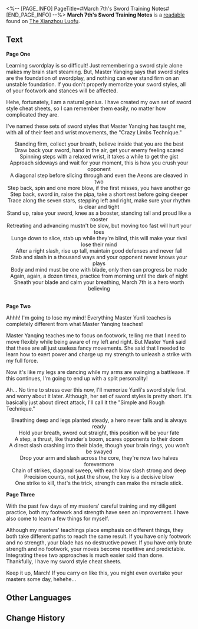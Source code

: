 <%-- [PAGE_INFO]
PageTitle=#March 7th's Sword Training Notes#
[END_PAGE_INFO] --%>
{{Readable Infobox
|id           = 386
|partIds      = 190681
|title        = 
|image        = Item Xianzhou Parchment.png
|world        = The Xianzhou Luofu
|parts        = 1
|author       = <!--to be added-->
|description  = March 7th's cheat sheets since she started her sword training.
|part1        = March 7th's Sword Training Notes
|source1      = {{cx|Source missing}}
|characters   = 
|factions     = 
}}
'''March 7th's Sword Training Notes''' is a [[readable]] found on [[The Xianzhou Luofu]].
<!--
==Location==
{{Map Embed|<map name>|<marker id>}}
-->
==Text==
'''Page One'''

Learning swordplay is so difficult! Just remembering a sword style alone makes my brain start steaming. But, Master Yanqing says that sword styles are the foundation of swordplay, and nothing can ever stand firm on an unstable foundation. If you don't properly memorize your sword styles, all of your footwork and stances will be affected.

Hehe, fortunately, I am a natural genius. I have created my own set of sword style cheat sheets, so I can remember them easily, no matter how complicated they are.

I've named these sets of sword styles that Master Yanqing has taught me, with all of their feet and wrist movements, the "Crazy Limbs Technique."

<div align="center">Standing firm, collect your breath, believe inside that you are the best<br />
Draw back your sword, hand in the air, get your enemy feeling scared<br />
Spinning steps with a relaxed wrist, it takes a while to get the gist<br />
Approach sideways and wait for your moment, this is how you crush your opponent<br />
A diagonal step before slicing through and even the Aeons are cleaved in two<br />
Step back, spin and one more blow, if the first misses, you have another go<br />
Step back, sword in, raise the pipa, take a short rest before going deeper<br />
Trace along the seven stars, stepping left and right, make sure your rhythm is clear and tight<br />
Stand up, raise your sword, knee as a booster, standing tall and proud like a rooster<br />
Retreating and advancing mustn't be slow, but moving too fast will hurt your toes<br />
Lunge down to slice, stab up while they're blind, this will make your rival lose their mind<br />
After a right slash, rise up tall, maintain good defenses and never fall<br />
Stab and slash in a thousand ways and your opponent never knows your plays<br />
Body and mind must be one with blade, only then can progress be made<br />
Again, again, a dozen times, practice from morning until the dark of night<br />
Sheath your blade and calm your breathing, March 7th is a hero worth believing</div><br />'''Page Two'''

Ahhh! I'm going to lose my mind! Everything Master Yunli teaches is completely different from what Master Yanqing teaches!

Master Yanqing teaches me to focus on footwork, telling me that I need to move flexibly while being aware of my left and right. But Master Yunli said that these are all just useless fancy movements. She said that I needed to learn how to exert power and charge up my strength to unleash a strike with my full force.

Now it's like my legs are dancing while my arms are swinging a battleaxe. If this continues, I'm going to end up with a split personality!

Ah... No time to stress over this now, I'll memorize Yunli's sword style first and worry about it later. Although, her set of sword styles is pretty short. It's basically just about direct attack, I'll call it the "Simple and Rough Technique."

<div align="center">Breathing deep and legs planted steady, a hero never falls and is always ready<br />
Hold your breath, sword out straight, this position will be your fate<br />
A step, a thrust, like thunder's boom, scares opponents to their doom<br />
A direct slash crashing into their blade, though your brain rings, you won't be swayed<br />
Drop your arm and slash across the core, they're now two halves forevermore<br />
Chain of strikes, diagonal sweep, with each blow slash strong and deep<br />
Precision counts, not just the show, the key is a decisive blow<br />
One strike to kill, that's the trick, strength can make the miracle stick.</div>

'''Page Three'''

With the past few days of my masters' careful training and my diligent practice, both my footwork and strength have seen an improvement. I have also come to learn a few things for myself.

Although my masters' teachings place emphasis on different things, they both take different paths to reach the same result. If you have only footwork and no strength, your blade has no destructive power. If you have only brute strength and no footwork, your moves become repetitive and predictable. Integrating these two approaches is much easier said than done. Thankfully, I have my sword style cheat sheets.

Keep it up, March! If you carry on like this, you might even overtake your masters some day, hehehe...

<!--
==Trivia==
* 
-->
==Other Languages==
{{Other Languages
|en   = March 7th's Sword Training Notes
|zhs  = 三月七的练剑笔记
|zht  = 三月七的練劍筆記
|ja   = 三月なのかの剣術修行ノート
|ko   = Mar. 7th의 검술 훈련 노트
|es   = Notas de la práctica de espada de Siete de Marzo
|fr   = Notes d'entraînement à l'épée de March&nbsp;7th
|ru   = Заметки Март 7 о фехтовании
|th   = โน้ตการฝึกดาบของ March 7th
|vi   = Sổ Tay Luyện Kiếm Của March 7th
|de   = Notizen zum Schwerttraining von 7. März
|id   = Catatan Latihan Pedang March 7th
|pt   = Anotações do Treinamento da Arte da Espada da 7 de Março
}}

==Change History==
{{Change History|2.4}}